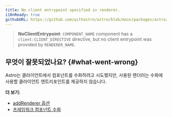 ```yaml
---
title: No client entrypoint specified in renderer.
i18nReady: true
githubURL: https://github.com/withastro/astro/blob/main/packages/astro/src/core/errors/errors-data.ts
---
```


> **NoClientEntrypoint**: `COMPONENT_NAME` component has a `client:CLIENT_DIRECTIVE` directive, but no client entrypoint was provided by `RENDERER_NAME`.

## 무엇이 잘못되었나요? \{#what-went-wrong\}

Astro는 클라이언트에서 컴포넌트를 수화하려고 시도했지만, 사용된 렌더러는 수화에 사용할 클라이언트 엔트리포인트를 제공하지 않습니다.

**더 보기:**

-  [addRenderer 옵션](/ko/reference/integrations-reference/#addrenderer-option)
-  [프레임워크 컴포넌트 수화](/ko/guides/framework-components/#hydrating-interactive-components)